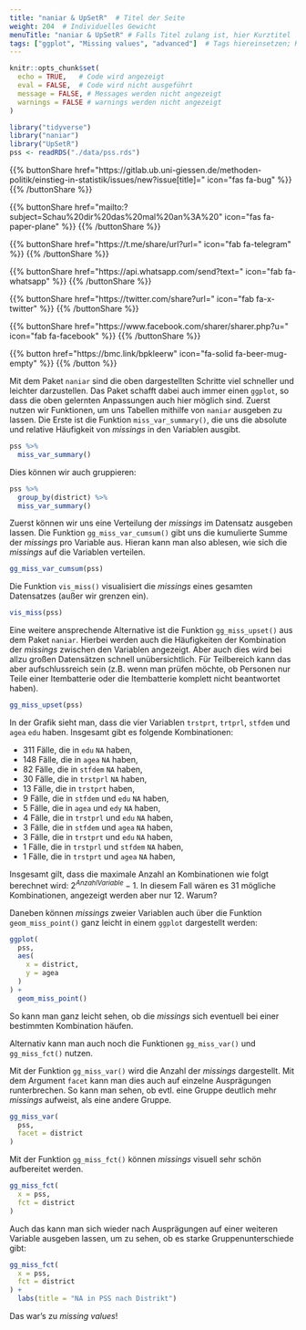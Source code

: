 ```yaml
---
title: "naniar & UpSetR"  # Titel der Seite
weight: 204  # Individuelles Gewicht 
menuTitle: "naniar & UpSetR" # Falls Titel zulang ist, hier Kurztitel
tags: ["ggplot", "Missing values", "advanced"]  # Tags hiereinsetzen; Kurzwort, was auf der Seite passsiert
---
```

```r
knitr::opts_chunk$set(
  echo = TRUE,   # Code wird angezeigt
  eval = FALSE,  # Code wird nicht ausgeführt
  message = FALSE, # Messages werden nicht angezeigt
  warnings = FALSE # warnings werden nicht angezeigt
)

library("tidyverse")
library("naniar")
library("UpSetR")
pss <- readRDS("./data/pss.rds")
```

{{% buttonShare href=\"https\:\/\/gitlab.ub.uni-giessen.de\/methoden-politik\/einstieg-in-statistik\/issues\/new?issue[title]=\" icon=\"fas fa-bug\" %}} {{% /buttonShare %}} 

{{% buttonShare href=\"mailto\:?subject=Schau\%20dir\%20das\%20mal\%20an\%3A\%20\" icon=\"fas fa-paper-plane\" %}} {{% /buttonShare %}}

{{% buttonShare href=\"https\:\/\/t.me\/share\/url?url=\" icon=\"fab fa-telegram\" %}} {{% /buttonShare %}}

{{% buttonShare href=\"https\:\/\/api.whatsapp.com\/send?text=\" icon=\"fab fa-whatsapp\" %}} {{% /buttonShare %}}

{{% buttonShare href=\"https\:\/\/twitter.com\/share?url=\" icon=\"fab fa-x-twitter\" %}} {{% /buttonShare %}}

{{% buttonShare href=\"https\:\/\/www.facebook.com\/sharer\/sharer.php?u=\" icon=\"fab fa-facebook\" %}} {{% /buttonShare %}}

{{% button href=\"https\:\/\/bmc.link\/bpkleerw\" icon=\"fa-solid fa-beer-mug-empty\" %}} {{% /button %}}

Mit dem Paket `naniar` sind die oben dargestellten Schritte viel schneller und leichter darzustellen. Das Paket schafft dabei auch immer einen `ggplot`, so dass die oben gelernten Anpassungen auch hier möglich sind. Zuerst nutzen wir Funktionen, um uns Tabellen mithilfe von `naniar` ausgeben zu lassen. Die Erste ist die Funktion `miss_var_summary()`, die uns die absolute und relative Häufigkeit von *missings* in den Variablen ausgibt. 

``` r
pss %>%
  miss_var_summary()
```

Dies können wir auch gruppieren:
``` r
pss %>% 
  group_by(district) %>% 
  miss_var_summary()
```

Zuerst können wir uns eine Verteilung der *missings* im Datensatz ausgeben lassen. Die Funktion `gg_miss_var_cumsum()` gibt uns die kumulierte Summe der *missings* pro Variable aus. Hieran kann man also ablesen, wie sich die *missings* auf die Variablen verteilen.

```r
gg_miss_var_cumsum(pss)
```

Die Funktion `vis_miss()` visualisiert die *missings* eines gesamten Datensatzes (außer wir grenzen ein). 

``` r
vis_miss(pss)
```

Eine weitere ansprechende Alternative ist die Funktion `gg_miss_upset()` aus dem Paket `naniar`. Hierbei werden auch die Häufigkeiten der Kombination der *missings* zwischen den Variablen angezeigt. Aber auch dies wird bei allzu großen Datensätzen schnell unübersichtlich. Für Teilbereich kann das aber aufschlussreich sein (z.B. wenn man prüfen möchte, ob Personen nur Teile einer Itembatterie oder die Itembatterie komplett nicht beantwortet haben).

``` r
gg_miss_upset(pss)
```

In der Grafik sieht man, dass die vier Variablen `trstprt`, `trtprl`, `stfdem` und `agea` `edu` haben. Insgesamt gibt es folgende Kombinationen:

- 311 Fälle, die in `edu` `NA` haben, 
- 148 Fälle, die in `agea` `NA` haben, 
- 82 Fälle, die in `stfdem` `NA` haben, 
- 30 Fälle, die in `trstprl` `NA` haben, 
- 13 Fälle, die in `trstprt` haben, 
- 9 Fälle, die in `stfdem` und `edu` `NA` haben, 
- 5 Fälle, die in `agea` und `edy` `NA` haben, 
- 4 Fälle, die in `trstprl` und `edu` `NA` haben, 
- 3 Fälle, die in `stfdem` und `agea` `NA` haben, 
- 3 Fälle, die in `trstprt` und `edu` `NA` haben, 
- 1 Fälle, die in `trstprl` und `stfdem` `NA` haben, 
- 1 Fälle, die in `trstprt` und `agea` `NA` haben, 

Insgesamt gilt, dass die maximale Anzahl an Kombinationen wie folgt berechnet wird: $2^{Anzahl Variable} - 1$. In diesem Fall wären es 31 mögliche Kombinationen, angezeigt werden aber nur 12. Warum?

Daneben können *missings* zweier Variablen auch über die Funktion `geom_miss_point()` ganz leicht in einem `ggplot` dargestellt werden:
``` r
ggplot(
  pss,
  aes(
    x = district,
    y = agea
  )
) +
  geom_miss_point() 
```

So kann man ganz leicht sehen, ob die *missings* sich eventuell bei einer bestimmten Kombination häufen. 

Alternativ kann man auch noch die Funktionen `gg_miss_var()` und `gg_miss_fct()` nutzen. 

Mit der Funktion `gg_miss_var()` wird die Anzahl der *missings* dargestellt. Mit dem Argument `facet` kann man dies auch auf einzelne Ausprägungen runterbrechen. So kann man sehen, ob evtl. eine Gruppe deutlich mehr *missings* aufweist, als eine andere Gruppe.
```r
gg_miss_var(
  pss,
  facet = district
)

```
Mit der Funktion `gg_miss_fct()` können *missings* visuell sehr schön aufbereitet werden. 

``` r
gg_miss_fct(
  x = pss, 
  fct = district
)
```
Auch das kann man sich wieder nach Ausprägungen auf einer weiteren Variable ausgeben lassen, um zu sehen, ob es starke Gruppenunterschiede gibt:
``` r
gg_miss_fct(
  x = pss, 
  fct = district
) + 
  labs(title = "NA in PSS nach Distrikt")
```

Das war's zu *missing values*!